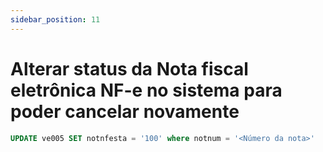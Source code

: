 ```yaml
---
sidebar_position: 11
---
```


# Alterar status da Nota fiscal eletrônica NF-e no sistema para poder cancelar novamente 
```sql
UPDATE ve005 SET notnfesta = '100' where notnum = '<Número da nota>'
```